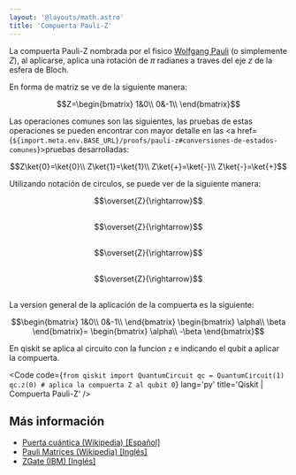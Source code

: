 ```yaml
---
layout: '@layouts/math.astro'
title: 'Compuerta Pauli-Z'
---
```



La compuerta Pauli-Z nombrada por el fisico <a href="https://en.wikipedia.org/wiki/Wolfgang_Pauli" target="_blank">Wolfgang Pauli</a> (o simplemente $Z$), al aplicarse, aplica una rotación de $\pi$ radianes a traves del eje $z$ de la esfera de Bloch.

En forma de matriz se ve de la siguiente manera:
```math
Z=\begin{bmatrix}
1&0\\
0&-1\\
\end{bmatrix}
```

Las operaciones comunes son las siguientes, las pruebas de estas operaciones se pueden encontrar con mayor detalle en las <a href={`${import.meta.env.BASE_URL}/proofs/pauli-z#conversiones-de-estados-comunes`}>pruebas desarrolladas</a>:
```math
Z\ket{0}=\ket{0}\\
Z\ket{1}=\ket{1}\\
Z\ket{+}=\ket{-}\\
Z\ket{-}=\ket{+}
```


Utilizando notación de circulos, se puede ver de la siguiente manera:

<div style="display: flex; justify-content:center; align-items:center; margin-bottom:30px; flex-direction:row">
    <Circle width={"100"} phase={"0"} prob={1} label={"\\ket{0}"}/>
    <Circle width={"100"} phase={"0"} prob={0} label={"\\ket{1}"}/>
    $$\overset{Z}{\rightarrow}$$ 
    <Circle width={"100"} phase={"0"} prob={1} label={"\\ket{0}"}/>
    <Circle width={"100"} phase={"0"} prob={0} label={"\\ket{1}"}/>
</div>


<div style="display: flex; justify-content:center; align-items:center; margin-bottom:30px; flex-direction:row">
    <Circle width={"100"} phase={"0"} prob={0} label={"\\ket{0}"}/>
    <Circle width={"100"} phase={"0"} prob={1} label={"\\ket{1}"}/>
    $$\overset{Z}{\rightarrow}$$ 
    <Circle width={"100"} phase={"0"} prob={0} label={"\\ket{0}"}/>
    <Circle width={"100"} phase={"0"} prob={1} label={"\\ket{1}"}/>
</div>

<div style="display: flex; justify-content:center; align-items:center; margin-bottom:30px; flex-direction:row">
    <Circle width={"100"} phase={"0"} prob={0.5} label={"\\ket{0}"}/>
    <Circle width={"100"} phase={"0"} prob={0.5} label={"\\ket{1}"}/>
    $$\overset{Z}{\rightarrow}$$ 
    <Circle width={"100"} phase={"0"} prob={0.5} label={"\\ket{0}"}/>
    <Circle width={"100"} phase={"180"} prob={0.5} label={"\\ket{1}"}/>
</div>

<div style="display: flex; justify-content:center; align-items:center; margin-bottom:30px; flex-direction:row">
    <Circle width={"100"} phase={"0"} prob={0.5} label={"\\ket{0}"}/>
    <Circle width={"100"} phase={"180"} prob={0.5} label={"\\ket{1}"}/>
    $$\overset{Z}{\rightarrow}$$ 
    <Circle width={"100"} phase={"0"} prob={0.5} label={"\\ket{0}"}/>
    <Circle width={"100"} phase={"0"} prob={0.5} label={"\\ket{1}"}/>
</div>

La version general de la aplicación de la compuerta es la siguiente:
```math
\begin{bmatrix}
1&0\\
0&-1\\
\end{bmatrix}
\begin{bmatrix}
\alpha\\
\beta
\end{bmatrix}=
\begin{bmatrix}
\alpha\\
-\beta
\end{bmatrix}
```

En qiskit se aplica al circuito con la funcion `z` e indicando el qubit a aplicar la compuerta.


<Code
  code={`
from qiskit import QuantumCircuit
qc = QuantumCircuit(1)
qc.z(0) # aplica la compuerta Z al qubit 0
`}
  lang='py'
  title='Qiskit | Compuerta Pauli-Z'
/>

## Más información

- <a target="_blank" href="https://es.wikipedia.org/wiki/Puerta_cu%C3%A1ntica">Puerta cuántica (Wikipedia) [Español]</a>
- <a target="_blank" href="https://en.wikipedia.org/wiki/Pauli_matrices">Pauli Matrices (Wikipedia) [Inglés]</a>
- <a target="_blank" href="https://docs.quantum.ibm.com/api/qiskit/qiskit.circuit.library.ZGate">ZGate (IBM) [Inglés]</a>

